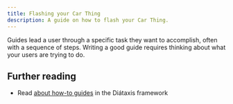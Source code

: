 ```yaml
---
title: Flashing your Car Thing
description: A guide on how to flash your Car Thing.
---
```




Guides lead a user through a specific task they want to accomplish, often with a sequence of steps.
Writing a good guide requires thinking about what your users are trying to do.

## Further reading

- Read [about how-to guides](https://diataxis.fr/how-to-guides/) in the Diátaxis framework


<Tabs syncKey="system">
  <TabItem label="Windows" icon='seti:windows'></TabItem>
  <TabItem label="Mac" icon='apple'></TabItem>
  <TabItem label="Linux" icon='linux'></TabItem>
</Tabs>

